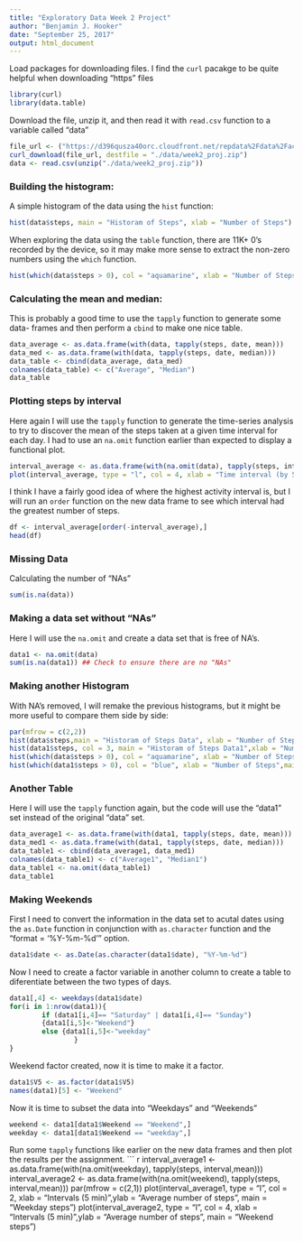 ```yaml
---
title: "Exploratory Data Week 2 Project"
author: "Benjamin J. Hooker"
date: "September 25, 2017"
output: html_document
---
```

Load packages for downloading files.  I find the `curl` pacakge to be quite 
helpful when downloading "https" files
``` r

library(curl)
library(data.table)
```
Download the file, unzip it, and then read it with `read.csv` function to a 
variable called "data"
``` r

file_url <- ("https://d396qusza40orc.cloudfront.net/repdata%2Fdata%2Factivity.zip")  
curl_download(file_url, destfile = "./data/week2_proj.zip")  
data <- read.csv(unzip("./data/week2_proj.zip"))

```
### Building the histogram:  
A simple histogram of the data using the `hist` function:
``` r
hist(data$steps, main = "Historam of Steps", xlab = "Number of Steps")

```

When exploring the data using the `table` function, there are 11K+ 0's recorded
by the device, so it may make more sense to extract the non-zero numbers using
the `which` function.
``` r

hist(which(data$steps > 0), col = "aquamarine", xlab = "Number of Steps",main = "Histogram of non-zero steps")

```

### Calculating the mean and median:
This is probably a good time to use the `tapply` function to generate some data-
frames and then perform a `cbind` to make one nice table.  
``` r

data_average <- as.data.frame(with(data, tapply(steps, date, mean)))
data_med <- as.data.frame(with(data, tapply(steps, date, median)))
data_table <- cbind(data_average, data_med)
colnames(data_table) <- c("Average", "Median")
data_table
```

### Plotting steps by interval
Here again I will use the `tapply` function to generate the time-series analysis
to try to discover the mean of the steps taken at a given time interval for each
day.  I had to use an `na.omit` function earlier than expected to display a 
functional plot.
``` r
interval_average <- as.data.frame(with(na.omit(data), tapply(steps, interval, mean)))  
plot(interval_average, type = "l", col = 4, xlab = "Time interval (by 5 min)",ylab = "Average Steps", main = "Steps by Time interval")
```

I think I have a fairly good idea of where the highest activity interval is, but 
I will run an `order` function on the new data frame to see which interval had 
the greatest number of steps.
``` r
df <- interval_average[order(-interval_average),]
head(df)
```

### Missing Data
Calculating the number of "NAs"
``` r
sum(is.na(data))
```

### Making a data set without "NAs"
Here I will use the `na.omit` and create a data set that is free of NA's.
```r
data1 <- na.omit(data)
sum(is.na(data1)) ## Check to ensure there are no "NAs"
```

### Making another Histogram
With NA's removed, I will remake the previous histograms, but it might be more
useful to compare them side by side:
``` r
par(mfrow = c(2,2))
hist(data$steps,main = "Historam of Steps Data", xlab = "Number of Steps")
hist(data1$steps, col = 3, main = "Historam of Steps Data1",xlab = "Number of Steps")
hist(which(data$steps > 0), col = "aquamarine", xlab = "Number of Steps",main = "Histogram of non-zero steps Data")
hist(which(data1$steps > 0), col = "blue", xlab = "Number of Steps",main = "Histogram of non-zero steps Data1")
```

### Another Table
Here I will use the `tapply` function again, but the code will use the "data1" 
set instead of the original "data" set.
``` r

data_average1 <- as.data.frame(with(data1, tapply(steps, date, mean)))
data_med1 <- as.data.frame(with(data1, tapply(steps, date, median)))
data_table1 <- cbind(data_average1, data_med1)
colnames(data_table1) <- c("Average1", "Median1")
data_table1 <- na.omit(data_table1)
data_table1
```

### Making Weekends
First I need to convert the information in the data set to acutal dates using 
the `as.Date` function in conjunction with `as.character` function and the 
"format = '%Y-%m-%d'" option.
``` r
data1$date <- as.Date(as.character(data1$date), "%Y-%m-%d")
```

Now I need to create a factor variable in another column to create a table to 
diferentiate between the two types of days.
``` r
data1[,4] <- weekdays(data1$date)
for(i in 1:nrow(data1)){
        if (data1[i,4]== "Saturday" | data1[i,4]== "Sunday")
        {data1[i,5]<-"Weekend"}
        else {data1[i,5]<-"weekday"
                }
}
```

Weekend factor created, now it is time to make it a factor.
``` r
data1$V5 <- as.factor(data1$V5)
names(data1)[5] <- "Weekend"
```

Now it is time to subset the data into "Weekdays" and "Weekends"
``` r
weekend <- data1[data1$Weekend == "Weekend",]
weekday <- data1[data1$Weekend == "weekday",]
```

Run some `tapply` functions like earlier on the new data frames and then plot 
the results per the assignment.
``` r
interval_average1 <- as.data.frame(with(na.omit(weekday), tapply(steps, interval,mean)))
interval_average2 <- as.data.frame(with(na.omit(weekend), tapply(steps, interval,mean)))
par(mfrow = c(2,1))
plot(interval_average1, type = "l", col = 2, xlab = "Intervals (5 min)",ylab = "Average number of steps", main = "Weekday steps")
plot(interval_average2, type = "l", col = 4, xlab = "Intervals (5 min)",ylab = "Average number of steps", main = "Weekend steps")